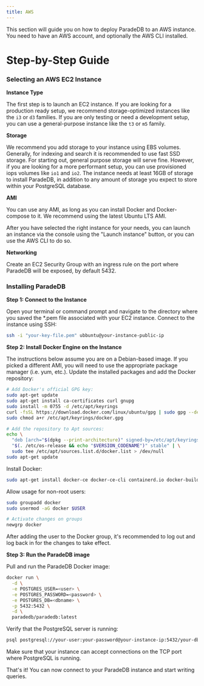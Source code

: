 ```yaml
---
title: AWS
---
```


This section will guide you on how to deploy ParadeDB to an AWS instance. You need to have an AWS account, and optionally the AWS CLI installed.

# Step-by-Step Guide

### Selecting an AWS EC2 Instance

**Instance Type**

The first step is to launch an EC2 instance. If you are looking for a production ready setup, we recommend storage-optimized instances like the `i3` or `d3` families.
If you are only testing or need a development setup, you can use a general-purpose instance like the `t3` or `m5` family.

**Storage**

We recommend you add storage to your instance using EBS volumes. Generally, for indexing and search it is recommended to use fast SSD storage. For starting
out, general purpose storage will serve fine. However, if you are looking for a more performant setup, you can use provisioned iops volumes like `io1` and `io2`. The instance
needs at least 16GB of storage to install ParadeDB, in addition to any amount of storage you expect to store within your PostgreSQL database.

**AMI**

You can use any AMI, as long as you can install Docker and Docker-compose to it. We recommend using the latest Ubuntu LTS AMI.

After you have selected the right instance for your needs, you can launch an instance via the console using the "Launch instance" button,
or you can use the AWS CLI to do so.

**Networking**

Create an EC2 Security Group with an ingress rule on the port where ParadeDB will be exposed, by default 5432.

### Installing ParadeDB

**Step 1: Connect to the Instance**

Open your terminal or command prompt and navigate to the directory where you saved the \*.pem file associated with your EC2 instance.
Connect to the instance using SSH:

```bash
ssh -i "your-key-file.pem" ubbuntu@your-instance-public-ip
```

**Step 2: Install Docker Engine on the Instance**

The instructions below assume you are on a Debian-based image. If you picked a different AMI, you will need to use the appropriate package manager (i.e. yum, etc.).
Update the installed packages and add the Docker repository:

```bash
# Add Docker's official GPG key:
sudo apt-get update
sudo apt-get install ca-certificates curl gnupg
sudo install -m 0755 -d /etc/apt/keyrings
curl -fsSL https://download.docker.com/linux/ubuntu/gpg | sudo gpg --dearmor -o /etc/apt/keyrings/docker.gpg
sudo chmod a+r /etc/apt/keyrings/docker.gpg

# Add the repository to Apt sources:
echo \
  "deb [arch="$(dpkg --print-architecture)" signed-by=/etc/apt/keyrings/docker.gpg] https://download.docker.com/linux/ubuntu \
  "$(. /etc/os-release && echo "$VERSION_CODENAME")" stable" | \
  sudo tee /etc/apt/sources.list.d/docker.list > /dev/null
sudo apt-get update
```

Install Docker:

```bash
sudo apt-get install docker-ce docker-ce-cli containerd.io docker-buildx-plugin docker-compose-plugin
```

Allow usage for non-root users:

```bash
sudo groupadd docker
sudo usermod -aG docker $USER

# Activate changes on groups
newgrp docker
```

<Note>
  After adding the user to the Docker group, it's recommended to log out and log
  back in for the changes to take effect.
</Note>

**Step 3: Run the ParadeDB image**

Pull and run the ParadeDB Docker image:

```bash
docker run \
  -d \
  -e POSTGRES_USER=<user> \
  -e POSTGRES_PASSWORD=<password> \
  -e POSTGRES_DB=<dbname> \
  -p 5432:5432 \
  -d \
  paradedb/paradedb:latest
```

Verify that the PostgreSQL server is running:

```bash
psql postgresql://your-user:your-password@your-instance-ip:5432/your-db
```

Make sure that your instance can accept connections on the TCP port where PostgreSQL is running.

That's it! You can now connect to your ParadeDB instance and start writing queries.
